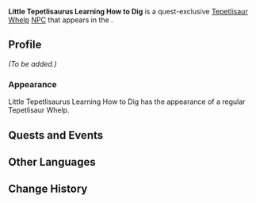 {{Meta
<!-- Remove this template after adding the missing info -->
|missing_NPC_profile  = yes
}}
{{Character Infobox
|title            = 
|type             = Quest NPC
|image            = NPC Little Tepetlisaurus Learning How to Dig.png
|region           = Natlan
|location         = Natlan
|affiliation      = 
|deceased         = 

|father           = 
|mother           = 
|spouse           = 
|sibling          = 
|child            = 
|relative         = 

|voiceEN          = 
|voiceCN          = 
|voiceJP          = 
|voiceKR          = 

|group            = Tepetlisaurus
|group2           = Saurians
}}
'''Little Tepetlisaurus Learning How to Dig''' is a quest-exclusive [[Tepetlisaur Whelp]] [[NPC]] that appears in the {{Quest|Tepetlisaurus Hide-and-Seek}}.

==Profile==
<!--Detailed story/lore information goes here.-->
''(To be added.)''

===Appearance===
Little Tepetlisaurus Learning How to Dig has the appearance of a regular Tepetlisaur Whelp.

==Quests and Events==
{{Quests and Events}}

==Other Languages==
{{Other Languages|default_hidden=1
|en      = Little Tepetlisaurus Learning How to Dig
|zhs     = 练习钻地的小嵴锋龙
|zhs_rm  = Liànxí Zuānde de Xiǎo Jífēng-lóng
|zht     = 練習鑽地的小嵴鋒龍
|zht_rm  = Liànxí Zuānde de Xiǎo Jǐfēng-lóng
|ja      = 穴掘りの練習をするテペトル竜
|ja_rm   = Anahori no Renshū'osuru Tepetoru-ryuu
|ko      = 땅파기 연습 중인 어린 산룡
|es      = Cría de Tepetlisaurio aprendiendo a excavar
|fr      = Petit tepetlisaure apprenant à creuser
|ru      = Тренирующийся в бурении детёныш тепетлизавра
|th      = Tepetlisaurus ตัวน้อยที่ฝึกขุดดิน
|th_rm   = 
|vi      = Tepetlisaur Nhỏ Tập Đào
|de      = Kleiner Tepetlisaur, der das Graben übt
|id      = Tepetlisaurus Kecil Belajar Menggali
|pt      = Tepetlissauro em Treino Pequeno
|tr      = Kazmayı Öğrenen Küçük Tepetlizor
|it      = Piccolo Tepetlisauro che impara a scavare
}}

==Change History==
{{Change History|5.0}}